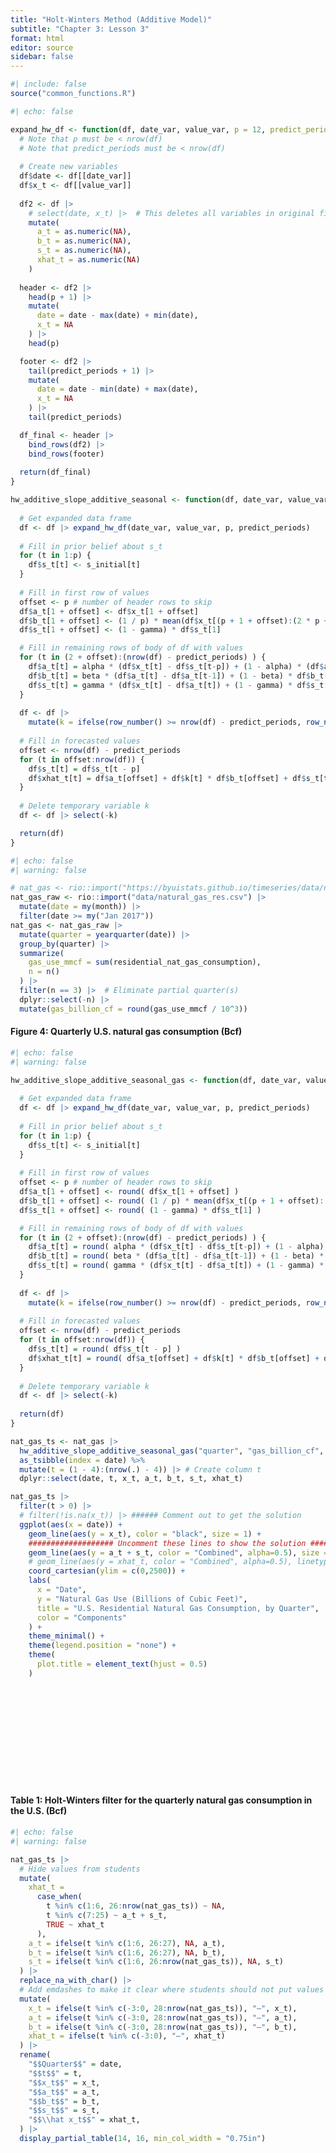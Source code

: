 ```yaml
---
title: "Holt-Winters Method (Additive Model)"
subtitle: "Chapter 3: Lesson 3"
format: html
editor: source
sidebar: false
---
```


```r
#| include: false
source("common_functions.R")
```

```{=html}
<script type="text/javascript">
 function showhide(id) {
    var e = document.getElementById(id);
    e.style.display = (e.style.display == 'block') ? 'none' : 'block';
 }
 
 function openTab(evt, tabName) {
    var i, tabcontent, tablinks;
    tabcontent = document.getElementsByClassName("tabcontent");
    for (i = 0; i < tabcontent.length; i++) {
        tabcontent[i].style.display = "none";
    }
    tablinks = document.getElementsByClassName("tablinks");
    for (i = 0; i < tablinks.length; i++) {
        tablinks[i].className = tablinks[i].className.replace(" active", "");
    }
    document.getElementById(tabName).style.display = "block";
    evt.currentTarget.className += " active";
 }    
</script>
```


```r
#| echo: false

expand_hw_df <- function(df, date_var, value_var, p = 12, predict_periods = 18) {
  # Note that p must be < nrow(df)
  # Note that predict_periods must be < nrow(df)
  
  # Create new variables
  df$date <- df[[date_var]]
  df$x_t <- df[[value_var]]
  
  df2 <- df |>
    # select(date, x_t) |>  # This deletes all variables in original file
    mutate(
      a_t = as.numeric(NA),
      b_t = as.numeric(NA),
      s_t = as.numeric(NA),
      xhat_t = as.numeric(NA)
    )
  
  header <- df2 |> 
    head(p + 1) |>
    mutate(
      date = date - max(date) + min(date),
      x_t = NA
    ) |>
    head(p)

  footer <- df2 |>
    tail(predict_periods + 1) |>
    mutate(
      date = date - min(date) + max(date),
      x_t = NA
    ) |>
    tail(predict_periods)

  df_final <- header |>
    bind_rows(df2) |>
    bind_rows(footer)
  
  return(df_final)
}

hw_additive_slope_additive_seasonal <- function(df, date_var, value_var, p = 12, predict_periods = 18, alpha = 0.2, beta = 0.2, gamma = 0.2, s_initial = rep(0,p)) {
  
  # Get expanded data frame
  df <- df |> expand_hw_df(date_var, value_var, p, predict_periods)
  
  # Fill in prior belief about s_t
  for (t in 1:p) {
    df$s_t[t] <- s_initial[t]
  }
  
  # Fill in first row of values
  offset <- p # number of header rows to skip
  df$a_t[1 + offset] <- df$x_t[1 + offset]
  df$b_t[1 + offset] <- (1 / p) * mean(df$x_t[(p + 1 + offset):(2 * p + offset)] - df$x_t[(1 + offset):(p + offset)])
  df$s_t[1 + offset] <- (1 - gamma) * df$s_t[1]

  # Fill in remaining rows of body of df with values
  for (t in (2 + offset):(nrow(df) - predict_periods) ) {
    df$a_t[t] = alpha * (df$x_t[t] - df$s_t[t-p]) + (1 - alpha) * (df$a_t[t-1] + df$b_t[t-1])
    df$b_t[t] = beta * (df$a_t[t] - df$a_t[t-1]) + (1 - beta) * df$b_t[t-1]
    df$s_t[t] = gamma * (df$x_t[t] - df$a_t[t]) + (1 - gamma) * df$s_t[t-p]
  }
  
  df <- df |>
    mutate(k = ifelse(row_number() >= nrow(df) - predict_periods, row_number() - (nrow(df) - predict_periods), NA))
  
  # Fill in forecasted values
  offset <- nrow(df) - predict_periods
  for (t in offset:nrow(df)) {
    df$s_t[t] = df$s_t[t - p]
    df$xhat_t[t] = df$a_t[offset] + df$k[t] * df$b_t[offset] + df$s_t[t - p]
  }
  
  # Delete temporary variable k
  df <- df |> select(-k)

  return(df)
}
```

```r
#| echo: false
#| warning: false

# nat_gas <- rio::import("https://byuistats.github.io/timeseries/data/natural_gas_res.csv") |>
nat_gas_raw <- rio::import("data/natural_gas_res.csv") |>
  mutate(date = my(month)) |>
  filter(date >= my("Jan 2017"))
nat_gas <- nat_gas_raw |>
  mutate(quarter = yearquarter(date)) |>
  group_by(quarter) |> 
  summarize(
    gas_use_mmcf = sum(residential_nat_gas_consumption),
    n = n()
  ) |>
  filter(n == 3) |>  # Eliminate partial quarter(s)
  dplyr::select(-n) |>
  mutate(gas_billion_cf = round(gas_use_mmcf / 10^3))
```

#### Figure 4: Quarterly U.S. natural gas consumption (Bcf)

```r
#| echo: false
#| warning: false

hw_additive_slope_additive_seasonal_gas <- function(df, date_var, value_var, p = 12, predict_periods = 18, alpha = 0.2, beta = 0.2, gamma = 0.2, s_initial = rep(0,p)) {
  
  # Get expanded data frame
  df <- df |> expand_hw_df(date_var, value_var, p, predict_periods)
  
  # Fill in prior belief about s_t
  for (t in 1:p) {
    df$s_t[t] <- s_initial[t]
  }
  
  # Fill in first row of values
  offset <- p # number of header rows to skip
  df$a_t[1 + offset] <- round( df$x_t[1 + offset] )
  df$b_t[1 + offset] <- round( (1 / p) * mean(df$x_t[(p + 1 + offset):(2 * p + offset)] - df$x_t[(1 + offset):(p + offset)]) )
  df$s_t[1 + offset] <- round( (1 - gamma) * df$s_t[1] )

  # Fill in remaining rows of body of df with values
  for (t in (2 + offset):(nrow(df) - predict_periods) ) {
    df$a_t[t] = round( alpha * (df$x_t[t] - df$s_t[t-p]) + (1 - alpha) * (df$a_t[t-1] + df$b_t[t-1]) )
    df$b_t[t] = round( beta * (df$a_t[t] - df$a_t[t-1]) + (1 - beta) * df$b_t[t-1] )
    df$s_t[t] = round( gamma * (df$x_t[t] - df$a_t[t]) + (1 - gamma) * df$s_t[t-p] )
  }
  
  df <- df |>
    mutate(k = ifelse(row_number() >= nrow(df) - predict_periods, row_number() - (nrow(df) - predict_periods), NA))
  
  # Fill in forecasted values
  offset <- nrow(df) - predict_periods
  for (t in offset:nrow(df)) {
    df$s_t[t] = round( df$s_t[t - p] )
    df$xhat_t[t] = round( df$a_t[offset] + df$k[t] * df$b_t[offset] + df$s_t[t - p] )
  }
  
  # Delete temporary variable k
  df <- df |> select(-k)
  
  return(df)
}

nat_gas_ts <- nat_gas |>
  hw_additive_slope_additive_seasonal_gas("quarter", "gas_billion_cf", p = 4, predict_periods = 9, s_initial = c(1000, -1000, -1000, 1000)) |>
  as_tsibble(index = date) %>%  
  mutate(t = (1 - 4):(nrow(.) - 4)) |> # Create column t
  dplyr::select(date, t, x_t, a_t, b_t, s_t, xhat_t)

nat_gas_ts |>
  filter(t > 0) |>
  # filter(!is.na(x_t)) |> ###### Comment out to get the solution
  ggplot(aes(x = date)) +
    geom_line(aes(y = x_t), color = "black", size = 1) +
    ################### Uncomment these lines to show the solution ############################
    geom_line(aes(y = a_t + s_t, color = "Combined", alpha=0.5), size = 1) +
    # geom_line(aes(y = xhat_t, color = "Combined", alpha=0.5), linetype = "dashed", size = 1) +
    coord_cartesian(ylim = c(0,2500)) +
    labs(
      x = "Date",
      y = "Natural Gas Use (Billions of Cubic Feet)",
      title = "U.S. Residential Natural Gas Consumption, by Quarter",
      color = "Components"
    ) +
    theme_minimal() +
    theme(legend.position = "none") +
    theme(
      plot.title = element_text(hjust = 0.5)
    )
```

$\ $
<br>
<br>
<br>
<br>
<br>
<br>
<br>
<br>
<br>

#### Table 1: Holt-Winters filter for the quarterly natural gas consumption in the U.S. (Bcf)

```r
#| echo: false
#| warning: false

nat_gas_ts |>
  # Hide values from students
  mutate(
    xhat_t = 
      case_when(
        t %in% c(1:6, 26:nrow(nat_gas_ts)) ~ NA,
        t %in% c(7:25) ~ a_t + s_t,
        TRUE ~ xhat_t
      ),
    a_t = ifelse(t %in% c(1:6, 26:27), NA, a_t),
    b_t = ifelse(t %in% c(1:6, 26:27), NA, b_t),
    s_t = ifelse(t %in% c(1:6, 26:nrow(nat_gas_ts)), NA, s_t)
  ) |>
  replace_na_with_char() |>
  # Add emdashes to make it clear where students should not put values
  mutate(
    x_t = ifelse(t %in% c(-3:0, 28:nrow(nat_gas_ts)), "—", x_t),
    a_t = ifelse(t %in% c(-3:0, 28:nrow(nat_gas_ts)), "—", a_t),
    b_t = ifelse(t %in% c(-3:0, 28:nrow(nat_gas_ts)), "—", b_t),
    xhat_t = ifelse(t %in% c(-3:0), "—", xhat_t)
  ) |>
  rename(
    "$$Quarter$$" = date,
    "$$t$$" = t,
    "$$x_t$$" = x_t,
    "$$a_t$$" = a_t,
    "$$b_t$$" = b_t,
    "$$s_t$$" = s_t,
    "$$\\hat x_t$$" = xhat_t,
  ) |>
  display_partial_table(14, 16, min_col_width = "0.75in")
```

